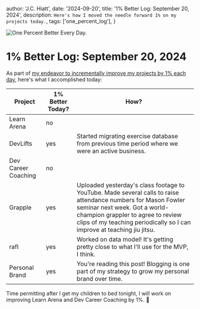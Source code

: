 
  author: 'J.C. Hiatt',
  date: '2024-09-20',
  title: '1% Better Log: September 20, 2024',
  description: `Here's how I moved the needle forward 1% on my projects today.`,
  tags: ['one_percent_log'],
}


<Image src={image} alt="One Percent Better Every Day." aria-hidden="true" />

# 1% Better Log: September 20, 2024

As part of [my endeavor to incrementally improve my projects by 1% each day](/articles/one-percent-better-every-day), here's what I accomplished today:

| Project             | 1% Better Today? | How?                                                                                                                                                                                                                                                         |
| ------------------- | ---------------- | ------------------------------------------------------------------------------------------------------------------------------------------------------------------------------------------------------------------------------------------------------------ |
| Learn Arena         | no               |                                                                                                                                                                                                                                                              |
| DevLifts            | yes              | Started migrating exercise database from previous time period where we were an active business.                                                                                                                                                              |
| Dev Career Coaching | no               |                                                                                                                                                                                                                                                              |
| Grapple             | yes              | Uploaded yesterday's class footage to YouTube. Made several calls to raise attendance numbers for Mason Fowler seminar next week. Got a world-champion grappler to agree to review clips of my teaching periodically so I can improve at teaching jiu jitsu. |
| rafl                | yes              | Worked on data model! It's getting pretty close to what I'll use for the MVP, I think.                                                                                                                                                                       |
| Personal Brand      | yes              | You're reading this post! Blogging is one part of my strategy to grow my personal brand over time.                                                                                                                                                           |

Time permitting after I get my children to bed tonight, I will work on improving Learn Arena and Dev Career Coaching by 1%. 💪
